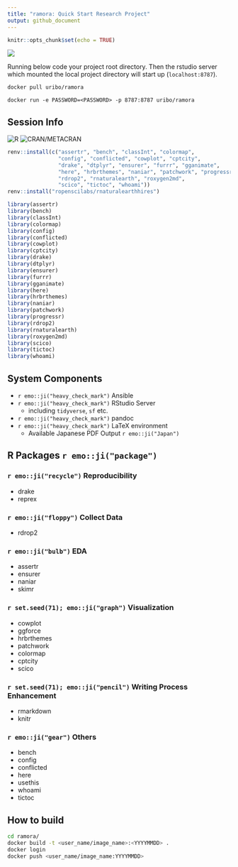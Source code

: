 ```yaml
---
title: "ramora: Quick Start Research Project"
output: github_document
---
```


```r
knitr::opts_chunk$set(echo = TRUE)
```

![](inst/header_logo.png)

Running below code your project root directory. Then the rstudio server which mounted the local project directory will start up (`localhost:8787`).

```bash
docker pull uribo/ramora
```

`docker run -e PASSWORD=<PASSWORD> -p 8787:8787 uribo/ramora`

## Session Info

![R](https://img.shields.io/badge/R-4.0.3-brightgreen) ![CRAN/METACRAN](https://img.shields.io/cran/v/renv)

```r
renv::install(c("assertr", "bench", "classInt", "colormap", 
                "config", "conflicted", "cowplot", "cptcity", 
                "drake", "dtplyr", "ensurer", "furrr", "gganimate",
                "here", "hrbrthemes", "naniar", "patchwork", "progressr",
                "rdrop2", "rnaturalearth", "roxygen2md",
                "scico", "tictoc", "whoami"))
renv::install("ropenscilabs/rnaturalearthhires")
```

```r
library(assertr)
library(bench)
library(classInt)
library(colormap)
library(config)
library(conflicted)
library(cowplot)
library(cptcity)
library(drake)
library(dtplyr)
library(ensurer)
library(furrr)
library(gganimate)
library(here)
library(hrbrthemes)
library(naniar)
library(patchwork)
library(progressr)
library(rdrop2)
library(rnaturalearth)
library(roxygen2md)
library(scico)
library(tictoc)
library(whoami)
```


## System Components

- `r emo::ji("heavy_check_mark")` Ansible
- `r emo::ji("heavy_check_mark")` RStudio Server
    - including `tidyverse`, `sf` etc.
- `r emo::ji("heavy_check_mark")` pandoc
- `r emo::ji("heavy_check_mark")` LaTeX environment
    - Available Japanese PDF Output `r emo::ji("Japan")`

## R Packages `r emo::ji("package")`

### `r emo::ji("recycle")` Reproducibility

- drake
- reprex

### `r emo::ji("floppy")` Collect Data

- rdrop2

### `r emo::ji("bulb")` EDA

- assertr
- ensurer
- naniar
- skimr

### `r set.seed(71); emo::ji("graph")` Visualization

- cowplot
- ggforce
- hrbrthemes
- patchwork
- colormap
- cptcity
- scico

### `r set.seed(71); emo::ji("pencil")` Writing Process Enhancement

- rmarkdown
- knitr

### `r emo::ji("gear")` Others

- bench
- config
- conflicted
- here
- usethis
- whoami
- tictoc

## How to build

```bash
cd ramora/
docker build -t <user_name/image_name>:<YYYYMMDD> .
docker login
docker push <user_name/image_name:YYYYMMDD>
```
